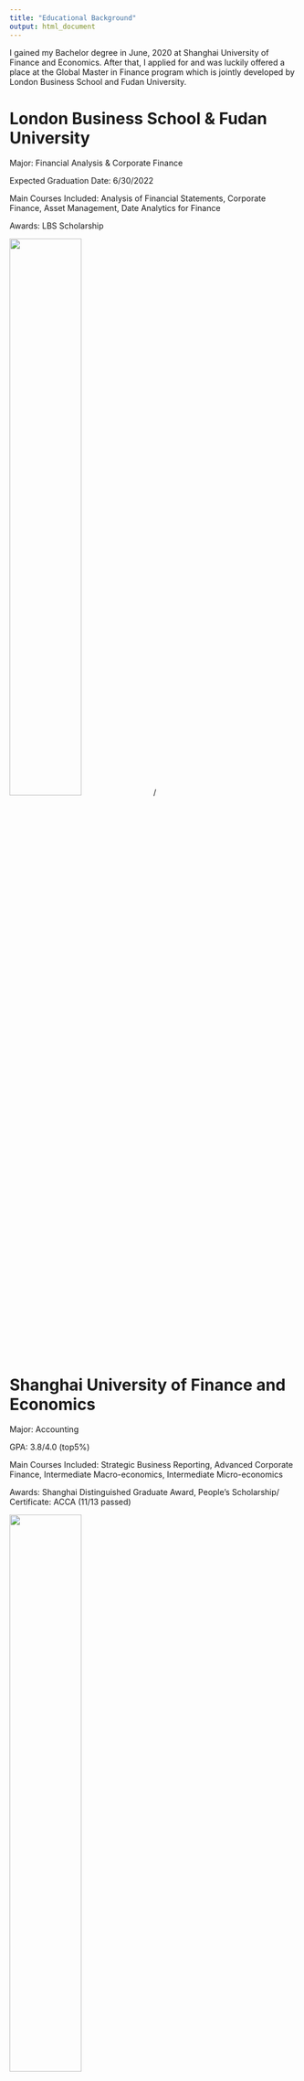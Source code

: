 ```yaml
---
title: "Educational Background"
output: html_document
---
```


I gained my Bachelor degree in June, 2020 at Shanghai University of Finance and Economics. After that, I applied for and was luckily offered a place at the Global Master in Finance program which is jointly developed by London Business School and Fudan University.

# London Business School & Fudan University
Major: Financial Analysis & Corporate Finance

Expected Graduation Date: 6/30/2022

Main Courses Included: Analysis of Financial Statements, Corporate Finance, Asset Management, Date Analytics for Finance

Awards: LBS Scholarship

![](03.jpg){height=50%, width=50%}/

# Shanghai University of Finance and Economics

Major: Accounting

GPA: 3.8/4.0 (top5%)

Main Courses Included: Strategic Business Reporting, Advanced Corporate Finance, Intermediate Macro-economics, Intermediate Micro-economics

Awards:  Shanghai Distinguished Graduate Award, People's Scholarship/
Certificate: ACCA (11/13 passed)

![](02.jpg){height=50%, width=50%}



